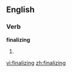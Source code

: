 
==English==

===Verb===
'''finalizing'''

# {{present participle of|[[finalize]]}}

[[vi:finalizing]]
[[zh:finalizing]]